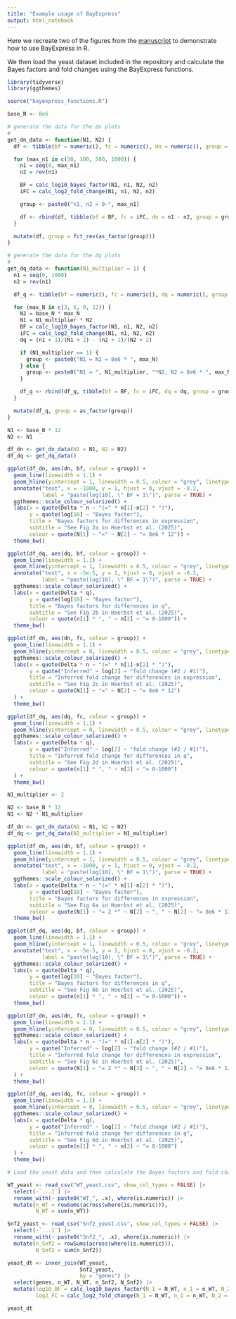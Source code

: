 ```yaml
---
title: "Example usage of BayExpress"
output: html_notebook
---
```


Here we recreate two of the figures from the [manuscript](https://www.biorxiv.org/content/10.1101/2025.01.20.633909v1.full.pdf) to demonstrate how to use BayExpress in R.

We then load the yeast dataset included in the repository and calculate the Bayes factors and fold changes using the BayExpress functions.


```r
library(tidyverse)
library(ggthemes)
```

```r
source("bayexpress_functions.R")
```

```r
base_N <- 8e6

# generate the data for the Δn plots
#
get_dn_data <- function(N1, N2) {
  df <- tibble(bf = numeric(), fc = numeric(), dn = numeric(), group = character())

  for (max_n1 in c(30, 100, 500, 1000)) {
    n1 = seq(0, max_n1)
    n2 = rev(n1)

    BF = calc_log10_bayes_factor(N1, n1, N2, n2)
    iFC = calc_log2_fold_change(N1, n1, N2, n2)

    group <- paste0("n1, n2 = 0-", max_n1)

    df <- rbind(df, tibble(bf = BF, fc = iFC, dn = n1 - n2, group = group))
  }

  mutate(df, group = fct_rev(as_factor(group)))
}

# generate the data for the Δq plots
#
get_dq_data <- function(N1_multiplier = 1) {
  n1 = seq(0, 1000)
  n2 = rev(n1)

  df_q <- tibble(bf = numeric(), fc = numeric(), dq = numeric(), group = character())

  for (max_N in c(3, 6, 9, 12)) {
    N2 = base_N * max_N
    N1 = N1_multiplier * N2
    BF = calc_log10_bayes_factor(N1, n1, N2, n2)
    iFC = calc_log2_fold_change(N1, n1, N2, n2)
    dq = (n1 + 1)/(N1 + 2) - (n2 + 1)/(N2 + 2)

    if (N1_multiplier == 1) {
      group <- paste0("N1 = N2 = 8e6 * ", max_N)
    } else {
      group <- paste0("N1 = ", N1_multiplier, "*N2, N2 = 8e6 * ", max_N)
    }

    df_q <- rbind(df_q, tibble(bf = BF, fc = iFC, dq = dq, group = group))
  }

  mutate(df_q, group = as_factor(group))
}
```


```r
N1 <- base_N * 12
N2 <- N1

df_dn <- get_dn_data(N1 = N1, N2 = N2)
df_dq <- get_dq_data()

ggplot(df_dn, aes(dn, bf, colour = group)) +
  geom_line(linewidth = 1.1) +
  geom_hline(yintercept = 1, linewidth = 0.5, colour = "grey", linetype = "dashed") +
  annotate("text", x = -1000, y = 1, hjust = 0, vjust = -0.2,
           label = "paste(log[10], \" BF = 1\")", parse = TRUE) +
  ggthemes::scale_colour_solarized() +
  labs(x = quote(Delta * n ~ "(=" * n[1]-n[2] * ")"),
       y = quote(log[10] ~ "Bayes factor"),
       title = "Bayes factors for differences in expression",
       subtitle = "See Fig 2a in Hoerbst et al. (2025)",
       colour = quote(N[1] ~ "=" ~ N[2] ~ "= 8e6 * 12")) +
  theme_bw()

ggplot(df_dq, aes(dq, bf, colour = group)) +
  geom_line(linewidth = 1.1) +
  geom_hline(yintercept = 1, linewidth = 0.5, colour = "grey", linetype = "dashed") +
  annotate("text", x = -5e-5, y = 1, hjust = 0, vjust = -0.2,
           label = "paste(log[10], \" BF = 1\")", parse = TRUE) +
  ggthemes::scale_colour_solarized() +
  labs(x = quote(Delta * q),
       y = quote(log[10] ~ "Bayes factor"),
       title = "Bayes factors for differences in q",
       subtitle = "See Fig 2b in Hoerbst et al. (2025)",
       colour = quote(n[1] * ", " ~ n[2] ~ "= 0-1000")) +
  theme_bw()

ggplot(df_dn, aes(dn, fc, colour = group)) +
  geom_line(linewidth = 1.1) +
  geom_hline(yintercept = 0, linewidth = 0.5, colour = "grey", linetype = "dashed") +
  ggthemes::scale_colour_solarized() +
  labs(x = quote(Delta * n ~ "(=" * n[1]-n[2] * ")"),
       y = quote("Inferred" ~ log[2] ~ "fold change (#2 / #1)"),
       title = "Inferred fold change for differences in expression",
       subtitle = "See Fig 2c in Hoerbst et al. (2025)",
       colour = quote(N[1] ~ "=" ~ N[2] ~ "= 8e6 * 12")
  ) +
  theme_bw()

ggplot(df_dq, aes(dq, fc, colour = group)) +
  geom_line(linewidth = 1.1) +
  geom_hline(yintercept = 0, linewidth = 0.5, colour = "grey", linetype = "dashed") +
  ggthemes::scale_colour_solarized() +
  labs(x = quote(Delta * q),
       y = quote("Inferred" ~ log[2] ~ "fold change (#2 / #1)"),
       title = "Inferred fold change for differences in q",
       subtitle = "See Fig 2d in Hoerbst et al. (2025)",
       colour = quote(n[1] * ", " ~ n[2] ~ "= 0-1000")
  ) +
  theme_bw()
```


```r
N1_multiplier <- 2

N2 <- base_N * 12
N1 <- N2 * N1_multiplier

df_dn <- get_dn_data(N1 = N1, N2 = N2)
df_dq <- get_dq_data(N1_multiplier = N1_multiplier)

ggplot(df_dn, aes(dn, bf, colour = group)) +
  geom_line(linewidth = 1.1) +
  geom_hline(yintercept = 1, linewidth = 0.5, colour = "grey", linetype = "dashed") +
  annotate("text", x = -1000, y = 1, hjust = 0, vjust = -0.2,
           label = "paste(log[10], \" BF = 1\")", parse = TRUE) +
  ggthemes::scale_colour_solarized() +
  labs(x = quote(Delta * n ~ "(=" * n[1]-n[2] * ")"),
       y = quote(log[10] ~ "Bayes factor"),
       title = "Bayes factors for differences in expression",
       subtitle = "See Fig 6a in Hoerbst et al. (2025)",
       colour = quote(N[1] ~ "= 2 *" ~ N[2] ~ ", " ~ N[2] ~ "= 8e6 * 12")) +
  theme_bw()

ggplot(df_dq, aes(dq, bf, colour = group)) +
  geom_line(linewidth = 1.1) +
  geom_hline(yintercept = 1, linewidth = 0.5, colour = "grey", linetype = "dashed") +
  annotate("text", x = -5e-5, y = 1, hjust = 0, vjust = -0.2,
           label = "paste(log[10], \" BF = 1\")", parse = TRUE) +
  ggthemes::scale_colour_solarized() +
  labs(x = quote(Delta * q),
       y = quote(log[10] ~ "Bayes factor"),
       title = "Bayes factors for differences in q",
       subtitle = "See Fig 6b in Hoerbst et al. (2025)",
       colour = quote(n[1] * ", " ~ n[2] ~ "= 0-1000")) +
  theme_bw()

ggplot(df_dn, aes(dn, fc, colour = group)) +
  geom_line(linewidth = 1.1) +
  geom_hline(yintercept = 0, linewidth = 0.5, colour = "grey", linetype = "dashed") +
  ggthemes::scale_colour_solarized() +
  labs(x = quote(Delta * n ~ "(=" * n[1]-n[2] * ")"),
       y = quote("Inferred" ~ log[2] ~ "fold change (#2 / #1)"),
       title = "Inferred fold change for differences in expression",
       subtitle = "See Fig 6c in Hoerbst et al. (2025)",
       colour = quote(N[1] ~ "= 2 *" ~ N[2] ~ ", " ~ N[2] ~ "= 8e6 * 12")
  ) +
  theme_bw()

ggplot(df_dq, aes(dq, fc, colour = group)) +
  geom_line(linewidth = 1.1) +
  geom_hline(yintercept = 0, linewidth = 0.5, colour = "grey", linetype = "dashed") +
  ggthemes::scale_colour_solarized() +
  labs(x = quote(Delta * q),
       y = quote("Inferred" ~ log[2] ~ "fold change (#2 / #1)"),
       title = "Inferred fold change for differences in q",
       subtitle = "See Fig 6d in Hoerbst et al. (2025)",
       colour = quote(n[1] * ", " ~ n[2] ~ "= 0-1000")
  ) +
  theme_bw()
```

```r
# Load the yeast data and then calculate the Bayes factors and fold changes

WT_yeast <- read_csv("WT_yeast.csv", show_col_types = FALSE) |>
  select(-`...1`) |>
  rename_with(~ paste0("WT_", .x), where(is.numeric)) |>
  mutate(n_WT = rowSums(across(where(is.numeric))),
         N_WT = sum(n_WT))

Snf2_yeast <- read_csv("Snf2_yeast.csv", show_col_types = FALSE) |>
  select(-`...1`) |>
  rename_with(~ paste0("Snf2_", .x), where(is.numeric)) |>
  mutate(n_Snf2 = rowSums(across(where(is.numeric))),
         N_Snf2 = sum(n_Snf2))

yeast_dt <- inner_join(WT_yeast, 
                       Snf2_yeast,
                       by = "genes") |>
  select(genes, n_WT, N_WT, n_Snf2, N_Snf2) |>
  mutate(log10_BF = calc_log10_bayes_factor(N_1 = N_WT, n_1 = n_WT, N_2 = N_Snf2, n_2 = n_Snf2),
         log2_FC = calc_log2_fold_change(N_1 = N_WT, n_1 = n_WT, N_2 = N_Snf2, n_2 = n_Snf2))

yeast_dt
```

